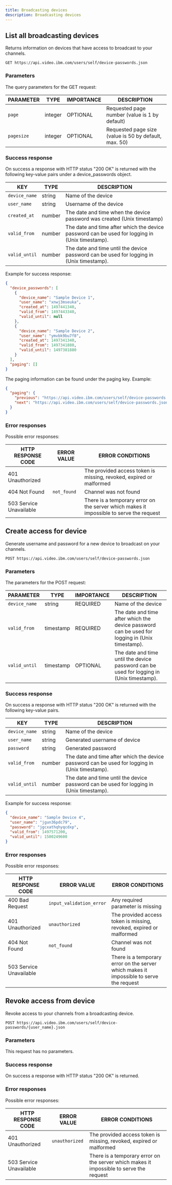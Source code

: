 ```yaml
---
title: Broadcasting devices
description: Broadcasting devices
---
```


## List all broadcasting devices

Returns information on devices that have access to broadcast to your channels.

```
GET https://api.video.ibm.com/users/self/device-passwords.json
```

### Parameters

The query parameters for the GET request:

| PARAMETER  | TYPE    | IMPORTANCE | DESCRIPTION                                           |
| ---------- | ------- | ---------- | ----------------------------------------------------- |
| `page`     | integer | OPTIONAL   | Requested page number (value is 1 by default)         |
| `pagesize` | integer | OPTIONAL   | Requested page size (value is 50 by default, max. 50) |

### Success response

On success a response with HTTP status "200 OK" is returned with the following key-value pairs under a device_passwords object.

| KEY           | TYPE   | DESCRIPTION                                                                                    |
| ------------- | ------ | ---------------------------------------------------------------------------------------------- |
| `device_name` | string | Name of the device                                                                             |
| `user_name`   | string | Username of the device                                                                         |
| `created_at`  | number | The date and time when the device password was created (Unix timestamp)                        |
| `valid_from`  | number | The date and time after which the device password can be used for logging in (Unix timestamp). |
| `valid_until` | number | The date and time until the device password can be used for logging in (Unix timestamp).       |

Example for success response:

```json
{
  "device_passwords": [
    {
      "device_name": "Sample Device 1",
      "user_name": "xnwj3mseuka",
      "created_at": 1497441340,
      "valid_from": 1497443340,
      "valid_until": null
    },
    {
      "device_name": "Sample Device 2",
      "user_name": "ymvbk9bu7f8",
      "created_at": 1497341340,
      "valid_from": 1497341880,
      "valid_until": 1497381880
    }
  ],
  "paging": []
}
```

The paging information can be found under the paging key. Example:

```json
{
  "paging": {
    "previous": "https://api.video.ibm.com/users/self/device-passwords.json?pagesize=PAGE_SIZE&page=PREVIOUS_PAGE",
    "next": "https://api.video.ibm.com/users/self/device-passwords.json?pagesize=PAGE_SIZE&page=NEXT_PAGE"
  }
}
```

### Error responses

Possible error responses:

| HTTP RESPONSE CODE      | ERROR VALUE | ERROR CONDITIONS                                                                        |
| ----------------------- | ----------- | --------------------------------------------------------------------------------------- |
| 401 Unauthorized        |             | The provided access token is missing, revoked, expired or malformed                     |
| 404 Not Found           | `not_found` | Channel was not found                                                                   |
| 503 Service Unavailable |             | There is a temporary error on the server which makes it impossible to serve the request |

## Create access for device

Generate username and password for a new device to broadcast on your channels.

```
POST https://api.video.ibm.com/users/self/device-passwords.json
```

### Parameters

The parameters for the POST request:

| PARAMETER     | TYPE      | IMPORTANCE | DESCRIPTION                                                                                    |
| ------------- | --------- | ---------- | ---------------------------------------------------------------------------------------------- |
| `device_name` | string    | REQUIRED   | Name of the device                                                                             |
| `valid_from`  | timestamp | REQUIRED   | The date and time after which the device password can be used for logging in (Unix timestamp). |
| `valid_until` | timestamp | OPTIONAL   | The date and time until the device password can be used for logging in (Unix timestamp).       |

### Success response

On success a response with HTTP status "200 OK" is returned with the following key-value pairs.

| KEY           | TYPE   | DESCRIPTION                                                                                    |
| ------------- | ------ | ---------------------------------------------------------------------------------------------- |
| `device_name` | string | Name of the device                                                                             |
| `user_name`   | string | Generated username of device                                                                   |
| `password`    | string | Generated password                                                                             |
| `valid_from`  | number | The date and time after which the device password can be used for logging in (Unix timestamp). |
| `valid_until` | number | The date and time until the device password can be used for logging in (Unix timestamp).       |

Example for success response:

```json
{
  "device_name": "Sample Device 4",
  "user_name": "jgun36pdc79",
  "password": "jgcxathqhyqcdxp",
  "valid_from": 1497571200,
  "valid_until": 1500249600
}
```

### Error responses

Possible error responses:

| HTTP RESPONSE CODE      | ERROR VALUE              | ERROR CONDITIONS                                                                        |
| ----------------------- | ------------------------ | --------------------------------------------------------------------------------------- |
| 400 Bad Request         | `input_validation_error` | Any required parameter is missing                                                       |
| 401 Unauthorized        | `unauthorized`           | The provided access token is missing, revoked, expired or malformed                     |
| 404 Not Found           | `not_found`              | Channel was not found                                                                   |
| 503 Service Unavailable |                          | There is a temporary error on the server which makes it impossible to serve the request |

## Revoke access from device

Revoke access to your channels from a broadcasting device.

```
POST https://api.video.ibm.com/users/self/device-passwords/{user_name}.json
```

### Parameters

This request has no parameters.

### Success response

On success a response with HTTP status "200 OK" is returned.

### Error responses

Possible error responses:

| HTTP RESPONSE CODE      | ERROR VALUE  | ERROR CONDITIONS                                                                        |
| ----------------------- | ------------ | --------------------------------------------------------------------------------------- |
| 401 Unauthorized        | `unauthorized` | The provided access token is missing, revoked, expired or malformed                     |
| 503 Service Unavailable |              | There is a temporary error on the server which makes it impossible to serve the request |
